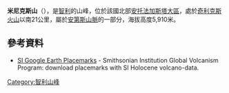 {{Infobox mountain
| name = 米尼克斯山<br>Cerro Miñiques
| photo = Miñiques.jpg
| photo_caption = 从北面观看米尼克斯山
| elevation_m = 5910
| elevation_ref = 
| location = [[智利|智利]]
| range = [[安地斯山脈|安地斯山脈]]
| coordinates = {{coord|23|49|0|S|67|46|0|W|type:mountain}}
| type = [[複式火山|複式火山]]
| age = 
| last_eruption = 未知
| first_ascent = 
| easiest_route = 
}}
{{Commonscat|Miñiques}}
'''米尼克斯山'''（{{lang-es|Volcán Miñiques}}），是[[智利|智利]]的山峰，位於該國北部[[安托法加斯塔大區|安托法加斯塔大區]]，處於[[奇利克斯火山|奇利克斯火山]]以南21公里，屬於[[安第斯山脈|安第斯山脈]]的一部分，海拔高度5,910米。

==參考資料==
* [http://www.volcano.si.edu/world/globallists.cfm?listpage=googleearth SI Google Earth Placemarks] {{Wayback|url=http://www.volcano.si.edu/world/globallists.cfm?listpage=googleearth |date=20141217193729 }} - Smithsonian Institution Global Volcanism Program: download placemarks with SI  Holocene volcano-data.

{{Chile-geo-stub}}
[[Category:智利山峰|Category:智利山峰]]